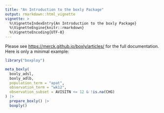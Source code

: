 ```yaml
---
title: "An Introduction to the boxly Package"
output: rmarkdown::html_vignette
vignette: >
  %\VignetteIndexEntry{An Introduction to the boxly Package}
  %\VignetteEngine{knitr::rmarkdown}
  %\VignetteEncoding{UTF-8}
---
```


Please see <https://merck.github.io/boxly/articles/> for the full documentation. Here is only a minimal example:

```r
library("boxploy")

meta_boxly(
  boxly_adsl,
  boxly_adlb,
  population_term = "apat",
  observation_term = "wk12",
  observation_subset = AVISITN <= 12 & !is.na(CHG)
) |>
  prepare_boxly() |>
  boxply()
```
